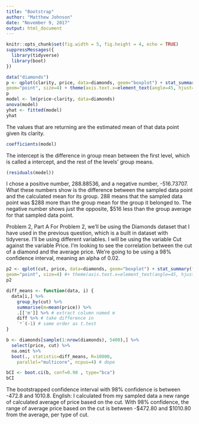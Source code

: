 ---
title: "Bootstrap"
author: "Matthew Johnson"
date: "November 9, 2017" 
output: html_document
---

```{r setup, include=FALSE}
knitr::opts_chunk$set(fig.width = 5, fig.height = 4, echo = TRUE)
suppressMessages({
  library(tidyverse)
  library(boot)
})
```


```{r, Problem 1, Part A}
data("diamonds")
p <- qplot(clarity, price, data=diamonds, geom="boxplot") + stat_summary(fun.y=mean, colour="dark gray",
geom="point", size=4) + theme(axis.text.x=element_text(angle=45, hjust=1))
p
model <- lm(price~clarity, data=diamonds)
anova(model)
yhat <- fitted(model)
yhat
```
The values that are returning are the estimated mean of that data point given its clarity.

```{r Problem 1, Part B}
coefficients(model)
```
The intercept is the difference in group mean between the first level, which is called a intercept, and the rest of the levels' group means.

```{r, Problem 1, Part C}
(residuals(model))
```
I chose a positive number, 288.88536, and a negative number, -516.73707. What these numbers show is the difference between the sampled data point and the calculated mean for its group. 288 means that the sampled data point was $288 more than the group mean for the group it belonged to. The negative number shows just the opposite, $516 less than the group average for that sampled data point.

Problem 2, Part A
For Problem 2, we'll be using the Diamonds dataset that I have used in the previous question, which is a built in dataset with tidyverse. I'll be using different variables. I will be using the variable Cut against the variable Price. I'm looking to see the correlation between the cut of a diamond and the average price. We're going to be using a 98% confidence interval, meaning an alpha of 0.02.
```{r Problem 2, Part B}
p2 <- qplot(cut, price, data=diamonds, geom="boxplot") + stat_summary(fun.y=mean, colour="dark gray",
geom="point", size=4) #+ theme(axis.text.x=element_text(angle=45, hjust=1))
p2
```
 
```{r, Problem 2, Part C}
diff_means <- function(data, i) {
  data[i,] %>%
    group_by(cut) %>%
    summarise(m=mean(price)) %>%
    .[['m']] %>% # extract column named m
    diff %>% # take difference in
    `*`(-1) # same order as t.test
}

b <- diamonds[sample(1:nrow(diamonds), 5400),] %>%
  select(price, cut) %>%
  na.omit %>%
  boot(., statistic=diff_means, R=10000,
    parallel="multicore", ncpus=4) # dope

bCI <- boot.ci(b, conf=0.98 , type="bca")
bCI
```
The bootstrapped confidence interval with 98% confidence is between -472.8 and 1010.8.
English: I calculated from my sampled data a new range of calculated average of price based on the cut. With 98% confidence, the range of average price based on the cut is between -$472.80 and $1010.80 from the average, per type of cut.
